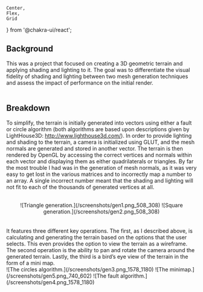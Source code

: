     Center, 
    Flex,
    Grid
} from '@chakra-ui/react';

## Background
This was a project that focused on creating a 3D geometric terrain and applying shading and lighting to it. The goal was to differentiate the visual fidelity of shading and lighting between two mesh generation techniques and assess the impact of performance on the initial render.
<br/>
<br/>
## Breakdown
To simplify, the terrain is initially generated into vectors using either a fault or circle algorithm (both algorithms are based upon descriptions given by LightHouse3D: http://www.lighthouse3d.com/). In order to provide lighting and shading to the terrain, a camera is initialized using GLUT, and the mesh normals are generated and stored in another vector. The terrain is then rendered by OpenGL by accessing the correct vertices and normals within each vector and displaying them as either quadrilaterals or triangles. By far the most trouble I had was in the generation of mesh normals, as it was very easy to get lost in the various matrices and to incorrectly map a number to an array. A single incorrect number meant that the shading and lighting will not fit to each of the thousands of generated vertices at all. 
<br/>
<br/>
<Center
    py={'1em'}
    position={'relative'}
    direction={'row'}>
        <Flex>
            ![Triangle generation.](/screenshots/gen1.png_508_308)
        </Flex>
        <Flex>
            ![Square generation.](/screenshots/gen2.png_508_308)
        </Flex>
</Center>
<br/>
<br/>
It features three different key operations. The first, as I described above, is calculating and generating the terrain based on the options that the user selects. This even provides the option to view the terrain as a wireframe. 
The second operation is the ability to pan and rotate the camera around the generated terrain. Lastly, the third is a bird’s eye view of the terrain in the form of a mini map.
<br/>
<Grid
    alignItems={'center'}
    templateColumns='repeat(3, 1fr)'
    py={'1em'}
    position={'relative'}
    direction={'column'}>
        <Flex>
            ![The circles algorithm.](/screenshots/gen3.png_1578_1180)
        </Flex>
        <Flex
        w={'100%'}
        h={'100%'}>
            ![The minimap.](/screenshots/gen5.png_740_602)
        </Flex>
        <Flex>
            ![The fault algorithm.](/screenshots/gen4.png_1578_1180)
        </Flex>
</Grid>
<br/>


